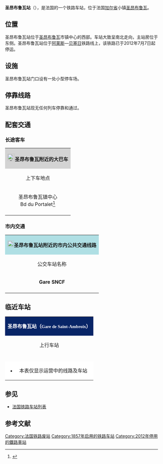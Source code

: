 {{Infobox station
| name          =[[File:Sncf-logo.svg|32x32px]]圣昂布鲁瓦站<br>{{lang|fr|Gare de Saint-Ambroix}} 
| type          = [[法国铁路|法国铁路]]
| image = File:Garedeambroix.JPG
|image_caption = 圣昂布鲁瓦站老站房
| address       = {{FRA}}[[加尔省|加尔省]][[圣昂布鲁瓦_(加尔省)|圣昂布鲁瓦]]
| latd          = 44
| latm          = 15
| lats          = 35
| latNS         = N
| longd         = 4
| longm         = 11
| longs         = 36
| longEW        = E
| operator = [[File:Sncf-logo.svg|32x32px]]
| coordinates_display = yes
| iso_region    = FR
| line          = 
* {{link-fr|勒泰伊－阿莱斯铁路|Ligne du Teil à Alès}}（已关闭）
| platform      = 2
| tracks        = 2
| elevation = 151米
| opened        = 1857年12月1日
| rebuilt = 
| status = 已关闭
| closed        = 2012年7月7日
| passengers= 0
| pass_year= 2015年
| station_type = 已关闭
| connections = 
| route_map =
| map_locator   = 
| note =
| services = 
}}

'''圣昂布鲁瓦站'''（{{lang-fr|Gare de Saint-Ambroix}}），是法国的一个铁路车站，位于法国[[加尔省|加尔省]]小镇[[圣昂布鲁瓦_(加尔省)|圣昂布鲁瓦]]。

==位置==

圣昂布鲁瓦站位于[[圣昂布鲁瓦_(加尔省)|圣昂布鲁瓦]]市镇中心的西部。车站大致呈南北走向，主站房位于东侧。圣昂布鲁瓦站位于[[阿莱斯站|阿莱斯]]—[[贝塞日站|贝塞日]]铁路线上，该铁路已于2012年7月7日起停运。

==设施==

圣昂布鲁瓦站门口设有一处小型停车场。

==停靠线路==

圣昂布鲁瓦站现无任何列车停靠和通过。

==配套交通==
===长途客车===

{| class="wikitable mw-collapsible" 
|colspan="3" align="center" style="background:#D3D3D3" |[[File:BSicon_BUS.svg|24x24px]]'''圣昂布鲁瓦附近的大巴车'''
|-
!align="center" |上下车地点
!align="center" |运营单位
!align="center" |主要目的地{{noteTag|name=noteA}}
|-
| rowspan="1" align="center" |圣昂布鲁瓦镇中心<br>Bd du Portalet<ref>{{Cite web|url=https://www.edgard-transport.fr/horaires/?rub_code=23|title=Toutes les lignes|accessdate=2016-11-28|author=Edgard|date=|language=法语|publisher= }}</ref>
|align="center" |{{link-fr|加尔省城际客运|Edgard (transport)}}<br>Edgard
|
* A13线{{noteTag|name=noteC}}：[[罗谢居德_(加尔省)|罗什居德]]、[[圣普里瓦德尚普克洛|圣普里瓦德尚普克洛]]、[[巴尔雅克_(加尔省)|巴尔雅克]]
* E52线{{noteTag|name=noteC}}：[[吕桑_(加尔省)|吕桑]]、[[于泽斯|于泽斯]]、[[布洛扎克|布洛扎克]]、[[尼姆站|尼姆]]
|-
|colspan="3" style="background:#FFFFFF"|{{noteFoot|1=
{{noteTag|name=noteA|1=本栏不包括可以联程中转前往的目的地}}
{{noteTag|name=noteC|1=仅周一至五开行}}
}}
|}

===市内交通===

{| class="wikitable mw-collapsible" 
|colspan="3" align="center" style="background:#AFDFE4"|[[File:Bus-logo.svg|21x21px]]'''圣昂布鲁瓦站附近的市内公共交通线路'''
|-
!align="center" |公交车站名称
!align="center" |位置
!align="center" |停靠线路{{noteTag|name=noteA}}<ref>{{Cite web|url=http://www.ntecc.fr/fileadmin/Sites/Ntecc/documents/HORAIRES_2016_2017/L230_v2110.pdf|title=GLOBAL|accessdate=2016-11-28|author=NetcC|date=|language=法语|publisher= }}</ref>
|-
|'''Gare SNCF'''
|圣昂布鲁瓦站门口
|
* 230路{{noteTag|name=noteB}}：'''[[阿莱斯|阿莱斯]]'''-大仲马 ↔ 圣昂布鲁瓦站 / '''[[塞兹河畔莫利埃_(加尔省)|塞兹河畔莫利埃]]'''-火车站
|-
|colspan="3" style="background:#FFFFFF"|{{noteFoot|1=
{{noteTag|name=noteA|1='''粗体字'''代表该站所在的市镇；中文名称非官方正式翻译，仅供参考}}
{{noteTag|name=noteB|1=周日及节假日停运}}
}}
|}

==临近车站==

{|class="wikitable mw-collapsible" style="margin: 0 auto; width:42em;"
|colspan="3"  style="background:#082567" align="center"|<font color=#FFFFFF>'''圣昂布鲁瓦站（<span style="font-size:11pt;font-family:Comic Sans MS">Gare de Saint-Ambroix</span>）'''</font>
|-
!上行车站
!线路
!下行车站
|-
|align="center" |<s>{{link-fr|赛兹河畔默里耶尔站|Gare de Molières-sur-Cèze}}</s>
|align="center" |<s>'''{{link-fr|勒泰伊－阿莱斯铁路|Ligne du Teil à Alès}} '''</s>
|align="center" |<s>{{link-fr|圣朱利安-雷福马德站|Gare de Saint-Julien - les Fumades}}</s>
|-
|colspan="3" style="background:#FFFFFF"|
*本表仅显示运营中的线路及车站
|}

==参见==
* [[法国铁路车站列表|法国铁路车站列表]]

== 参考文献 ==
{{Reflist}}

[[Category:法国铁路废站|Category:法国铁路废站]]
[[Category:1857年启用的铁路车站|Category:1857年启用的铁路车站]]
[[Category:2012年停用的鐵路車站|Category:2012年停用的鐵路車站]]